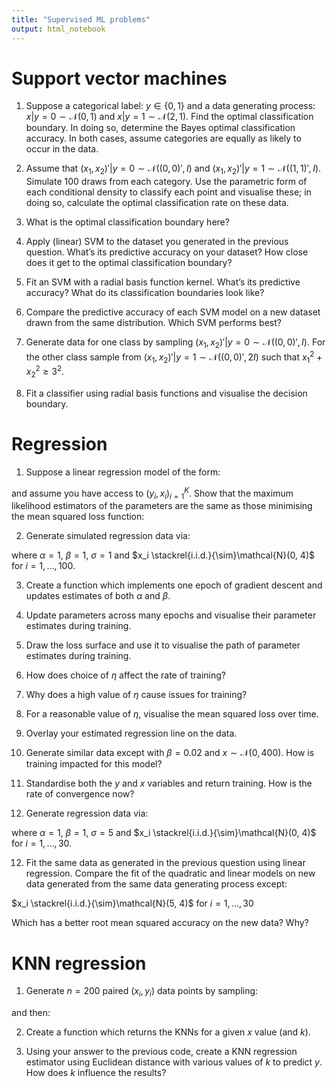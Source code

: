```yaml
---
title: "Supervised ML problems"
output: html_notebook
---
```


# Support vector machines
1. Suppose a categorical label: $y\in\{0,1\}$ and a data generating process: $x|y=0\sim\mathcal{N}(0,1)$ and $x|y=1\sim\mathcal{N}(2, 1)$. Find the optimal classification boundary. In doing so, determine the Bayes optimal classification accuracy. In both cases, assume categories are equally as likely to occur in the data.

2. Assume that $(x_1,x_2)'|y=0\sim\mathcal{N}((0,0)', I)$ and $(x_1,x_2)'|y=1\sim\mathcal{N}((1, 1)',I)$. Simulate 100 draws from each category. Use the parametric form of each conditional density to classify each point and visualise these; in doing so, calculate the optimal classification rate on these data.

3. What is the optimal classification boundary here?

4. Apply (linear) SVM to the dataset you generated in the previous question. What's its predictive accuracy on your dataset? How close does it get to the optimal classification boundary?

5. Fit an SVM with a radial basis function kernel. What's its predictive accuracy? What do its classification boundaries look like?

6. Compare the predictive accuracy of each SVM model on a new dataset drawn from the same distribution. Which SVM performs best?

7. Generate data for one class by sampling $(x_1,x_2)'|y=0\sim\mathcal{N}((0,0)', I)$. For the other class sample from $(x_1,x_2)'|y=1\sim\mathcal{N}((0,0)', 2 I)$ such that $x_1^2 + x_2^2 \geq 3^2$.

8. Fit a classifier using radial basis functions and visualise the decision boundary.

# Regression

1. Suppose a linear regression model of the form:

\begin{equation}
y_i \stackrel{i.i.d.}{\sim} \mathcal{N}(\alpha + \beta x_i, \sigma)
\end{equation}

and assume you have access to $(y_i,x_i)_{i=1}^{K}$. Show that the maximum likelihood estimators of the parameters are the same as those minimising the mean squared loss function:

\begin{equation}
L = \frac{1}{K} \sum_{i=1}^{K} (y_i - (\alpha + \beta x_i))^2
\end{equation}

2. Generate simulated regression data via:

\begin{equation}
y_i \stackrel{i.i.d.}{\sim} \mathcal{N}(\alpha + \beta x_i, \sigma)
\end{equation}

where $\alpha=1$, $\beta=1$, $\sigma=1$ and $x_i \stackrel{i.i.d.}{\sim}\mathcal{N}(0, 4)$ for $i =1,...,100$.

3. Create a function which implements one epoch of gradient descent and updates estimates of both $\alpha$ and $\beta$.

4. Update parameters across many epochs and visualise their parameter estimates during training.

5. Draw the loss surface and use it to visualise the path of parameter estimates during training.

6. How does choice of $\eta$ affect the rate of training?

7. Why does a high value of $\eta$ cause issues for training?

8. For a reasonable value of $\eta$, visualise the mean squared loss over time.

9. Overlay your estimated regression line on the data.

10. Generate similar data except with $\beta=0.02$ and $x\sim\mathcal{N}(0, 400)$. How is training impacted for this model? 

11. Standardise both the $y$ and $x$ variables and return training. How is the rate of convergence now?

12. Generate regression data via:

\begin{equation}
y_i \stackrel{i.i.d.}{\sim} \mathcal{N}(\alpha + \beta x_i, \sigma)
\end{equation}

where $\alpha=1$, $\beta=1$, $\sigma=5$ and $x_i \stackrel{i.i.d.}{\sim}\mathcal{N}(0, 4)$ for $i =1,...,30$.

12. Fit the same data as generated in the previous question using linear regression. Compare the fit of the quadratic and linear models on new data generated from the same data generating process except:

$x_i \stackrel{i.i.d.}{\sim}\mathcal{N}(5, 4)$ for $i =1,...,30$

Which has a better root mean squared accuracy on the new data? Why?

# KNN regression

1. Generate $n=200$ paired $(x_i, y_i)$ data points by sampling:

\begin{equation}
x_i \sim \mathcal{N}(0, 4)
\end{equation}

and then:

\begin{equation}
y_i \sim \mathcal{N}(sin(x_i), 0.2)
\end{equation}

2. Create a function which returns the KNNs for a given $x$ value (and $k$).

3. Using your answer to the previous code, create a KNN regression estimator using Euclidean distance with various values of $k$ to predict $y$. How does $k$ influence the results?

